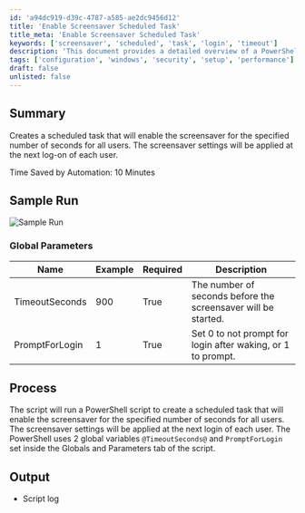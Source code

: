 ```yaml
---
id: 'a94dc919-d39c-4787-a585-ae2dc9456d12'
title: 'Enable Screensaver Scheduled Task'
title_meta: 'Enable Screensaver Scheduled Task'
keywords: ['screensaver', 'scheduled', 'task', 'login', 'timeout']
description: 'This document provides a detailed overview of a PowerShell script that creates a scheduled task to enable the screensaver for a specified number of seconds for all users. The settings will be applied at the next log-on, ensuring a consistent user experience across the system.'
tags: ['configuration', 'windows', 'security', 'setup', 'performance']
draft: false
unlisted: false
---
```

## Summary

Creates a scheduled task that will enable the screensaver for the specified number of seconds for all users. The screensaver settings will be applied at the next log-on of each user.

Time Saved by Automation: 10 Minutes

## Sample Run

![Sample Run](../../../static/img/Screensaver---Enable-Mystify-Globals/image_1.png)

### Global Parameters

| Name            | Example | Required | Description                                                              |
|-----------------|---------|----------|--------------------------------------------------------------------------|
| TimeoutSeconds  | 900     | True     | The number of seconds before the screensaver will be started.           |
| PromptForLogin  | 1       | True     | Set 0 to not prompt for login after waking, or 1 to prompt.            |

## Process

The script will run a PowerShell script to create a scheduled task that will enable the screensaver for the specified number of seconds for all users. The screensaver settings will be applied at the next login of each user. The PowerShell uses 2 global variables `@TimeoutSeconds@` and `PromptForLogin` set inside the Globals and Parameters tab of the script.

## Output

- Script log












